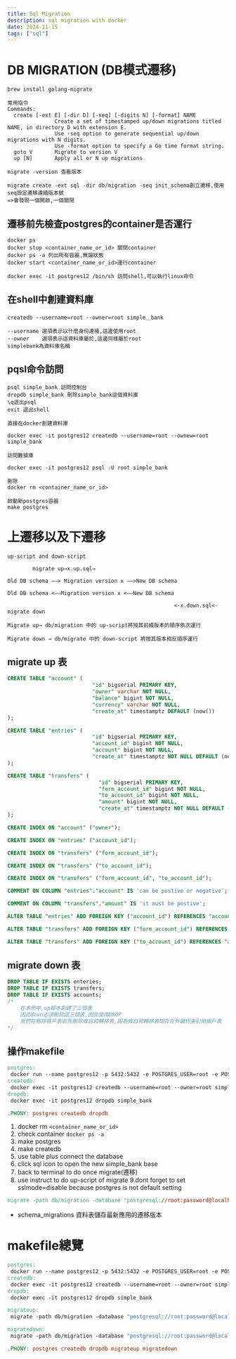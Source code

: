 ```yaml
---
title: Sql Migration
description: sql migration with docker
date: 2024-11-15
tags: ["sql"]
---
```


# DB MIGRATION (DB模式遷移)

```text
brew install golang-migrate

常用指令
Commands:
  create [-ext E] [-dir D] [-seq] [-digits N] [-format] NAME
               Create a set of timestamped up/down migrations titled NAME, in directory D with extension E.
               Use -seq option to generate sequential up/down migrations with N digits.
               Use -format option to specify a Go time format string.
  goto V       Migrate to version V
  up [N]       Apply all or N up migrations

migrate -version 查看版本

migrate create -ext sql -dir db/migration -seq init_schema創立遷移,使用seq設定遷移連續版本號
=>會發現一個開啟,一個關閉
```

## 遷移前先檢查postgres的container是否運行

```shell
docker ps
docker stop <container_name_or_id> 關閉container
docker ps -a 列出所有容器,無論狀態
docker start <container_name_or_id>運行container

docker exec -it postgres12 /bin/sh 訪問shell,可以執行linux命令
```

## 在shell中創建資料庫

```shell
createdb --username=root --owner=root simple＿bank

--username 選項表示以什麼身份連接,這邊使用root
--owner    選項表示這資料庫屬於,這邊同樣屬於root
simplebank為資料庫名稱
```

## pqsl命令訪問

```shell
psql simple_bank 訪問控制台
dropdb simple_bank 刪除simple_bank這個資料庫
\q退出psql
exit 退出shell

直接在docker創建資料庫

docker exec -it postgres12 createdb --username=root --ownew=root simple_bank

訪問數據庫

docker exec -it postgres12 psql -U root simple_bank

刪除
docker rm <container_name_or_id>

啟動新postgres容器
make postgres
```

# 上遷移以及下遷移

```text
up-script and down-script

        migrate up→x.up.sql→

Old DB schema ——> Migration version x ——>New DB schema

Old DB schema <——Migration version x <——New DB schema

                                                     <-x.down.sql<-migrate down

Migrate up→ db/migration 中的 up-script將按其前綴版本的順序依次運行

Migrate down → db/migrate 中的 down-script 將按其版本相反順序運行
```

## migrate up 表

```sql
CREATE TABLE "account" (
                           "id" bigserial PRIMARY KEY,
                           "owner" varchar NOT NULL,
                           "balance" bigint NOT NULL,
                           "currency" varchar NOT NULL,
                           "create_at" timestamptz DEFAULT (now())
);

CREATE TABLE "entries" (
                           "id" bigserial PRIMARY KEY,
                           "account_id" bigint NOT NULL,
                           "account" bigint NOT NULL,
                           "create_at" timestamptz NOT NULL DEFAULT (now())
);

CREATE TABLE "transfers" (
                             "id" bigserial PRIMARY KEY,
                             "form_account_id" bigint NOT NULL,
                             "to_account_id" bigint NOT NULL,
                             "amount" bigint NOT NULL,
                             "create_at" timestamptz NOT NULL DEFAULT (now())
);

CREATE INDEX ON "account" ("owner");

CREATE INDEX ON "entries" ("account_id");

CREATE INDEX ON "transfers" ("form_account_id");

CREATE INDEX ON "transfers" ("to_account_id");

CREATE INDEX ON "transfers" ("form_account_id", "to_account_id");

COMMENT ON COLUMN "entries"."account" IS 'can be postive or negative';

COMMENT ON COLUMN "transfers"."amount" IS 'it must be postive';

ALTER TABLE "entries" ADD FOREIGN KEY ("account_id") REFERENCES "account" ("id");

ALTER TABLE "transfers" ADD FOREIGN KEY ("form_account_id") REFERENCES "account" ("id");

ALTER TABLE "transfers" ADD FOREIGN KEY ("to_account_id") REFERENCES "account" ("id");
```

## migrate down 表

```sql
DROP TABLE IF EXISTS enteries;
DROP TABLE IF EXISTS transfers;
DROP TABLE IF EXISTS accounts;
/*
    在本例中,up腳本創建了三個表
    因此down必須刪除這三個表,因此使用DROP
    我們在刪除帳戶表前先刪除條目和轉移表,因為條目和轉移表間存在外鍵約束引用帳戶表
*/

```

## 操作makefile

```makefile
postgres:
 docker run --name postgres12 -p 5432:5432 -e POSTGRES_USER=root -e POSTGRES_PASSWORD=password -d postgres:12-alpine
createdb:
 docker exec -it postgres12 createdb --username=root --owner=root simple_bank
dropdb:
 docker exec -it postgres12 dropdb simple_bank

.PHONY: postgres createdb dropdb
```

1. docker rm `<container_name_or_id>`
2. check container `docker ps -a`
3. make postgres
4. make createdb
5. use table plus connect the database
6. click sql icon to open the new simple_bank base
7. back to terminal to do once migrate(遷移)
8. use instruct to do up-script of migrate
   9.dont forget to set sslmode=disable because postgres is not default setting

```makefile
migrate -path db/migration -database "postgresql://root:password@localhost:5432/simple_bank?sslmode=disable" -verbose up
```

- schema_migrations 資料表儲存最新應用的遷移版本

# makefile總覽

```makefile
postgres:
 docker run --name postgres12 -p 5432:5432 -e POSTGRES_USER=root -e POSTGRES_PASSWORD=password -d postgres:12-alpine
createdb:
 docker exec -it postgres12 createdb --username=root --owner=root simple_bank
dropdb:
 docker exec -it postgres12 dropdb simple_bank

migrateup:
 migrate -path db/migration -database "postgresql://root:password@localhost:5432/simple_bank?sslmode=disable" -verbose up

migratedown:
 migrate -path db/migration -database "postgresql://root:password@localhost:5432/simple_bank?sslmode=disable" -verbose down

.PHONY: postgres createdb dropdb migrateup migratedown
```
